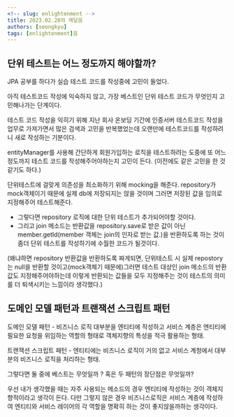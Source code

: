 ```yaml
---
<!-- slug: enlightenment -->
title: 2023.02.28의 깨달음
authors: [seongkyu]
tags: [enlightenment]음
---
```


## 단위 테스트는 어느 정도까지 해야할까?

JPA 공부를 하다가 실습 테스트 코드를 작성중에 고민이 들었다.

아직 테스트코드 작성에 익숙하지 않고, 가장 베스트인 단위 테스트 코드가 무엇인지 고민해나가는 단계이다.

테스트 코드 작성을 익히기 위해 지난 회사 온보딩 기간에 인증서버 테스트코드 작성을 업무로 가져가면서 많은 검색과 고민을 반복했었는데 오랜만에 테스트코드를 작성하려니 새로 작성하는 기분이다.

entityManager를 사용해 간단하게 회원가입하는 로직을 테스트하려는 도중에 또 어느 정도까지 테스트 코드를 작성해주어야하는지 고민이 든다. (이전에도 같은 고민을 한 것 같기도 하다.)

단위테스트에 걸맞게 의존성을 최소화하기 위해 mocking을 해준다. repository가 mock객체이기 때문에 실제  db에 저장되지는 않을 것이며 그러면 저장된 값을 임의로 지정해주어 테스트해준다.

- 그렇다면 repository 로직에 대한 단위 테스트가 추가되어야할 것이다.
- 그리고 join 메소드는 반환값을 repository.save로 받은 값이 아닌 member.getId(member 객체는 join의 인자로 받는 값.)을 반환하도록 하는 것이 좀더 단위 테스트를 작성하기에 수월한 코드가 될것이다.

(왜냐하면 repository 반환값을 반환하도록 짜게되면, 단위테스트 시 실제 repostory는 null을 반환할 것이고(mock객체기 때문에)그러면 테스트 대상인 join 메소드의 반환값도 지정해주어야하는데 이렇게 반환되는 값들을 모두 지정해주는 것이 테스트의 의미를 더 퇴색시키는 느낌이라 생각했다.)

## 도메인 모델 패턴과 트랜잭션 스크립트 패턴

도메인 모델 패턴 - 비즈니스 로직 대부분을 엔티티에 작성하고 서비스 계층은 엔티티에 필요한 요청을 위임하는 역할의 형태로 객체지향의 특성을 적극 활용하는 형태.

트랜잭션 스크립트 패턴 - 엔티티에는 비즈니스 로직이 거의 없고 서비스 계청에서 대부분의 비즈니스 로직을 처리하는 형태.

그렇다면 둘 중에 베스트는 무엇일까 ? 혹은 두 패턴의 장단점은 무엇일까?

우선 내가 생각했을 때는 자주 사용되는 메소드의 경우 엔티티에 작성하는 것이 객체지향적이라고 생각이 든다. 다만 그렇지 않은 경우 비즈니스로직은 서비스 계층에 작성하여 엔티티와 서비스 레이어의 각 역할을 명확히 하는 것이 좋지않을까하는 생각이다.